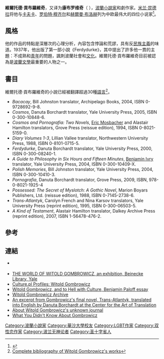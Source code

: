 {{Infobox writer <!-- for more information see [[:Template:Infobox_writer/doc|:Template:Infobox writer/doc]] -->
| name = 維爾托德·貢布羅維奇
| caption = 
| image = Witold_Gombrowicz_by_Bohdan_Paczowski_-_detail.jpg
| imagesize = 250px
| birth_date = {{birth date|1904|08|04}}
| birth_place = [[俄羅斯帝國|俄羅斯帝國]][[波蘭會議王國|波蘭會議王國]]Małoszyce
| birth_name = Witold Marian Gombrowicz
| nationality = [[波蘭|波蘭]]
| death_date = {{death date and age|1969|07|24|1904|08|04}}
| death_place = [[法國|法國]][[旺斯|旺斯]]
| language = [[波蘭文|波蘭文]]
| alma_mater = [[華沙大學|華沙大學]]<br />([[法律碩士|法律碩士]], 1927)
| genre = 
| notableworks = ''《{{link-pl|費爾迪杜凱|Ferdydurke}}》<br /> 《{{link-pl|横渡大西洋|Trans-Atlantyk}}》<br /> 《{{link-pl|宇宙 (貢布羅維奇小說)|Kosmos (powieść)|宇宙}}》<br /> 《{{link-pl|色 (貢布羅維奇小說)|Pornografia (powieść)|色}}》<br /> 《{{link-pl|婚姻 (貢布羅維奇劇作)|Ślub (dramat)|婚姻}}》''
| occupation = 小說家、劇作家、日記作者
| website = [https://witoldgombrowicz.com/en/ witoldgombrowicz.com]
}}
'''維爾托德·貢布羅維奇'''，又译为'''康布罗维奇'''（{{lang-pl|Witold Gombrowicz}}  {{bd|1904年|8月4日|1969年|7月24日}}），[[波蘭|波蘭]][[小說家|小說家]]和劇作家。[[米兰·昆德拉|米兰·昆德拉]]将他与[[卡夫卡|卡夫卡]]、[[罗伯特·穆齐尔|罗伯特·穆齐尔]]和[[赫爾曼·布洛赫|赫爾曼·布洛赫]]列为中欧最伟大的四位小说家<ref>{{cite web|title=A Conversation with Milan Kundera By Lois Oppenheim|url=http://www.dalkeyarchive.com/a-conversation-with-milan-kundera-by-lois-oppenheim/|accessdate=2013-12-07|archive-date=2021-02-26|archive-url=https://web.archive.org/web/20210226211949/http://www.dalkeyarchive.com/a-conversation-with-milan-kundera-by-lois-oppenheim/|dead-url=no}}</ref>。

==風格==
他的作品的特點是深層次的心理分析，內容包含悖論和荒謬，具有反[[民族主義|民族主義]]的味道。1937年，他出版了第一部小說《Ferdydurke》，其中提出了許多他一貫的主題：不成熟和[[青年|青年]]的問題，諷刺波蘭社會和[[文化|文化]]。維爾托德·貢布羅維奇目前被認為是[[波蘭文學|波蘭文學]]最重要的人物之一。

==書目==
維爾托德·貢布羅維奇的小說已經被翻譯超過30種[[語言|語言]]<ref name="Biblio">[http://www.gombrowicz.net/spip.php?article1289 Complete bibliography of Witold Gombrowicz's works]</ref>。

* ''Bacacay'', Bill Johnston translator, Archipelago Books, 2004, ISBN 0-9728692-9-8.
* ''Cosmos'', Danuta Borchardt translator, Yale University Press, 2005, ISBN 0-300-10848-6.
* ''Cosmos and Pornografia: Two Novels'', [[Eric_Mosbacher|Eric Mosbacher]] and Alastair Hamilton translators, Grove Press (reissue edition), 1994, ISBN 0-8021-5159-0.
* ''Diary Volumes 1-3'', Lillian Vallee translator, Northwestern University Press, 1988, ISBN 0-8101-0715-5.
* ''Ferdydurke'', Danuta Borchardt translator, Yale University Press, 2000, ISBN 0-300-08240-1.
* ''A Guide to Philosophy in Six Hours and Fifteen Minutes'', [[Benjamin_Ivry|Benjamin Ivry]] translator, Yale University Press, 2004, ISBN 0-300-10409-X.
* ''Polish Memories'', Bill Johnston translator, Yale University Press, 2004, ISBN 0-300-10410-3.
* ''Pornografia'', Danuta Borchardt translator, Grove Press, 2009, ISBN, 978-0-8021-1925-4
* ''Possessed: The Secret of Myslotch: A Gothic Novel'', Marion Boyars Publishers, Ltd. (reissue edition), 1988, ISBN 0-7145-2738-6.
* ''Trans-Atlantyk'',  Carolyn French and Nina Karsov translators, Yale University Press (reprint edition), 1995, ISBN 0-300-06503-5.
* ''A Kind of Testament'',  Alastair Hamilton translator, Dalkey Archive Press (reprint edition), 2007, ISBN 1-56478-476-2.

==參考==
{{Reflist}}

==連結==
{{Commons category|Witold Gombrowicz}}
* {{Official website|http://www.gombrowicz.net/}} {{pl icon}} {{fr icon}} {{sp icon}} {{en icon}} {{de icon}}
* [https://web.archive.org/web/20061211062058/http://beinecke.library.yale.edu/gombrowicz/ THE WORLD OF WITOLD GOMBROWICZ, an exhibition, Beinecke Library, Yale]
* [https://web.archive.org/web/20131019204717/http://www.culture.pl/web/english/resources-literature-full-page/-/eo_event_asset_publisher/eAN5/content/witold-gombrowicz Culture.pl Profiles: Witold Gombrowicz]
* [http://wordswithoutborders.org/article/witold-gombrowicz-and-to-hell-with-culture/ Witold Gombrowicz, and to Hell with Culture, Benjamin Paloff essay]
* [https://web.archive.org/web/20120722051743/http://beinecke.library.yale.edu/digitallibrary/gombrowicz.html Witold Gombrowicz Archive]
* [http://catranslation.org/from-trans-atlantyk An excerpt from Gombrowicz's final novel, Trans-Atlantyk, translated into English by Danuta Borchardt at the Center for the Art of Translation]{{dead link|date=2018年4月 |bot=InternetArchiveBot |fix-attempted=yes }}
*[http://www.culture.pl/web/english/literature-full-page/-/eo_event_asset_publisher/iCU6/content/kronos-gombrowicz-s-unknown-journal About Witold Gombrowicz's unknown journal]
*[https://web.archive.org/web/20131021101538/http://www.culture.pl/web/english/resources-literature-full-page/-/eo_event_asset_publisher/eAN5/content/what-you-didn-t-know-about-gombrowicz%E2%80%A6 What You Didn't Know About Gombrowicz]

{{Authority control}}
{{DEFAULTSORT:Gombrowicz, Witold}}

[[Category:波蘭小說家|Category:波蘭小說家]]
[[Category:華沙大學校友|Category:華沙大學校友]]
[[Category:LGBT作家|Category:LGBT作家]]
[[Category:双性恋作家|Category:双性恋作家]]
[[Category:波兰无神论者|Category:波兰无神论者]]
[[Category:圣十字省人|Category:圣十字省人]]
